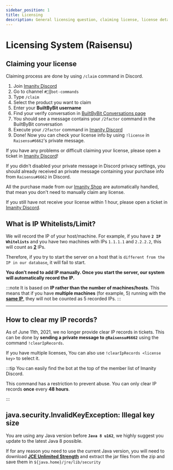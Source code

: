 ```yaml
---
sidebar_position: 1
title: Licensing
description: General licensing question, claiming license, license details...
---
```


# Licensing System (Raisensu)

## Claiming your license

<Tabs groupId="platforms">
    <TabItem value="bbb" label="BuiltByBit (MC-Market)">
        <p>Claiming process are done by using <code>/claim</code> command in Discord.</p>
        <ol>
            <li>Join <a href={"https://go.imanity.dev/discord"}>Imanity Discord</a></li>
            <li>Go to channel <code>#🤖┃bot-commands</code></li>
            <li>Type <code>/claim</code></li>
            <li>Select the product you want to claim</li>
            <li>Enter your <b>BuiltByBit username</b></li>
            <li>Find your verify conversation in <a href={"https://builtbybit.com/conversations/"}>BuiltByBit
                Conversations page</a></li>
            <li>You should see a message contains your <code>/2factor</code> command in the BuiltByBit conversation</li>
            <li>Execute your <code>/2factor</code> command in <a
            href={"https://go.imanity.dev/discord"}>Imanity Discord</a></li>
            <li>Done! Now you can check your license info by using <code>!license</code> in <code>Raisensu#6662</code>'s
                private message.
            </li>
        </ol>
        <p>If you have any problems or difficult claiming your license, please open a ticket in <a
            href={"https://go.imanity.dev/discord"}>Imanity Discord</a>!</p>
    </TabItem>
    <TabItem value="tebex" label="Imanity Shop">
        <Admonition type="tip" icon="💡">
            <p>If you didn't disabled your private message in Discord privacy settings, you should already received an
                private message containing your purchase info from <code>Raisensu#6662</code> in Discord.</p>
            <p>All the purchase made from our <a href={"https://shop.imanity.dev"}>Imanity Shop</a> are automatically
                handled, that mean you don't need to manually claim any license.</p>
            <p>If you still have not receive your license within 1 hour, please open a ticket in <a
                href={"https://go.imanity.dev/discord"}>Imanity Discord</a>.</p>
        </Admonition>
    </TabItem>
</Tabs>

## What is IP Whitelists/Limit?

We will record the IP of your host/machine. For example, if you have **`2 IP Whitelists`** and you have two machines
with IPs `1.1.1.1` and `2.2.2.2`, this will count as <u>**2**</u> IPs.

Therefore, if you try to start the server on a host that
is `different from the IP in our database`, it will fail to start.

**You don’t need to add IP manually. Once you start the server, our system will automatically record the IP.**

:::note
It is based on **IP rather than the number of machines/hosts**. This means that if you have **multiple
machines** (for example, 5) running with the <u>**same IP**</u>, they will not be counted as 5 recorded IPs.
:::

---

## How to clear my IP records?

As of June 11th, 2021, we no longer provide clear IP records in tickets. This can be done by **sending a private
message to** **`@Raisensu#6662`** using the command `!clearIpRecords`.

If you have multiple licenses, You can also use `!clearIpRecords <license key>` to select it.

:::tip
You can easily find the bot at the top of the member list of Imanity Discord.

This command has a restriction to prevent abuse. You can only clear IP records **once** every **48 hours**.

:::

## java.security.InvalidKeyException: Illegal key size

You are using any Java version before **`Java 8 u162`**, we highly suggest you update to the latest Java 8 possible.

If for any reason you need to use the current Java version, you will need to download [**JCE Unlimited Strength**][jce8] and
extract the jar files from the zip and save them in `${java.home}/jre/lib/security`

[jce8]: https://www.oracle.com/java/technologies/javase-jce8-downloads.html
